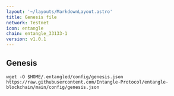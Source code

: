 ```yaml
---
layout: '~/layouts/MarkdownLayout.astro'
title: Genesis file
network: Testnet
icon: entangle
chain: entangle_33133-1
version: v1.0.1
---
```

## Genesis 

```
wget -O $HOME/.entangled/config/genesis.json https://raw.githubusercontent.com/Entangle-Protocol/entangle-blockchain/main/config/genesis.json
```
